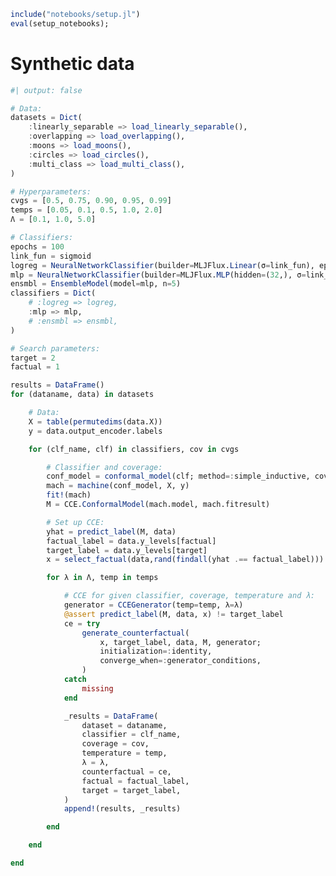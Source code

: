 ```julia
include("notebooks/setup.jl")
eval(setup_notebooks);
```

# Synthetic data

```julia
#| output: false

# Data:
datasets = Dict(
    :linearly_separable => load_linearly_separable(),
    :overlapping => load_overlapping(),
    :moons => load_moons(),
    :circles => load_circles(),
    :multi_class => load_multi_class(),
)

# Hyperparameters:
cvgs = [0.5, 0.75, 0.90, 0.95, 0.99]
temps = [0.05, 0.1, 0.5, 1.0, 2.0]
Λ = [0.1, 1.0, 5.0]

# Classifiers:
epochs = 100
link_fun = sigmoid
logreg = NeuralNetworkClassifier(builder=MLJFlux.Linear(σ=link_fun), epochs=epochs)
mlp = NeuralNetworkClassifier(builder=MLJFlux.MLP(hidden=(32,), σ=link_fun), epochs=epochs)
ensmbl = EnsembleModel(model=mlp, n=5)
classifiers = Dict(
    # :logreg => logreg,
    :mlp => mlp,
    # :ensmbl => ensmbl,
)

# Search parameters:
target = 2
factual = 1
```

```julia
results = DataFrame()
for (dataname, data) in datasets

    # Data:
    X = table(permutedims(data.X))
    y = data.output_encoder.labels

    for (clf_name, clf) in classifiers, cov in cvgs

        # Classifier and coverage:
        conf_model = conformal_model(clf; method=:simple_inductive, coverage=cov)
        mach = machine(conf_model, X, y)
        fit!(mach)
        M = CCE.ConformalModel(mach.model, mach.fitresult)

        # Set up CCE:
        yhat = predict_label(M, data)
        factual_label = data.y_levels[factual]
        target_label = data.y_levels[target]
        x = select_factual(data,rand(findall(yhat .== factual_label)))

        for λ in Λ, temp in temps

            # CCE for given classifier, coverage, temperature and λ:
            generator = CCEGenerator(temp=temp, λ=λ)
            @assert predict_label(M, data, x) != target_label
            ce = try
                generate_counterfactual(
                    x, target_label, data, M, generator;
                    initialization=:identity,
                    converge_when=:generator_conditions,
                )
            catch
                missing
            end

            _results = DataFrame(
                dataset = dataname,
                classifier = clf_name,
                coverage = cov,
                temperature = temp,
                λ = λ,
                counterfactual = ce,
                factual = factual_label,
                target = target_label,
            )
            append!(results, _results)

        end

    end

end
```

```julia

```
